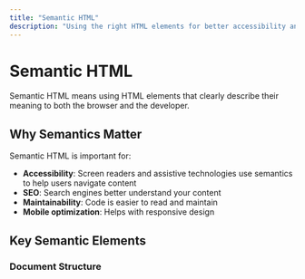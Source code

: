 ```yaml
---
title: "Semantic HTML"
description: "Using the right HTML elements for better accessibility and SEO"
---
```


# Semantic HTML

Semantic HTML means using HTML elements that clearly describe their meaning to both the browser and the developer.

## Why Semantics Matter

Semantic HTML is important for:

- **Accessibility**: Screen readers and assistive technologies use semantics to help users navigate content
- **SEO**: Search engines better understand your content
- **Maintainability**: Code is easier to read and maintain
- **Mobile optimization**: Helps with responsive design

## Key Semantic Elements

### Document Structure
